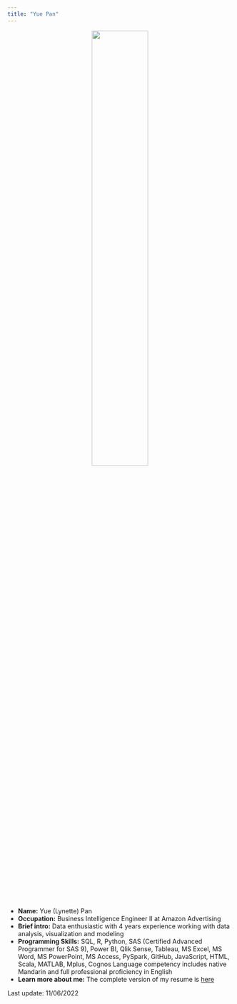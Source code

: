 ```yaml
---
title: "Yue Pan"
---
```


<center>![](https://media.giphy.com/media/EFHlrzB4HtiyfOD2Mw/giphy-downsized-large.gif){width=50% height=50%}
</center>

- __Name:__ Yue (Lynette) Pan
- __Occupation:__ Business Intelligence Engineer II at Amazon Advertising
- __Brief intro:__ Data enthusiastic with 4 years experience working with data analysis, visualization and modeling
- __Programming Skills:__ SQL, R, Python, SAS (Certified Advanced Programmer for SAS 9), Power BI, Qlik Sense, Tableau, MS Excel, MS Word, MS PowerPoint, MS Access, PySpark, GitHub, JavaScript, HTML, Scala, MATLAB, Mplus, Cognos
Language competency includes native Mandarin and full professional proficiency in English
- __Learn more about me:__ The complete version of my resume is [here](about.html)


Last update: 11/06/2022